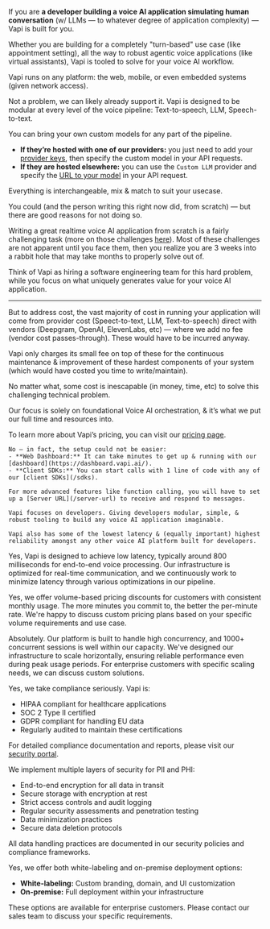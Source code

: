 <AccordionGroup>
  <Accordion title="Is Vapi right for my usecase?" icon="hammer" iconType="regular" defaultOpen={true}>

If you are **a developer building a voice AI application simulating human conversation** (w/ LLMs — to whatever degree of application complexity) — Vapi is built for you.

Whether you are building for a completely "turn-based" use case (like appointment setting), all the way to robust agentic voice applications (like virtual assistants), Vapi is tooled to solve for your voice AI workflow.

Vapi runs on any platform: the web, mobile, or even embedded systems (given network access).

  </Accordion>
  <Accordion title="Sounds good, but I’m building a custom X for Y..." icon="face-monocle" iconType="solid" defaultOpen={false}>

Not a problem, we can likely already support it. Vapi is designed to be modular at every level of the voice pipeline: Text-to-speech, LLM, Speech-to-text.

You can bring your own custom models for any part of the pipeline.

- **If they’re hosted with one of our providers:** you just need to add your [provider keys](customization/provider-keys), then specify the custom model in your API requests.
- **If they are hosted elsewhere:** you can use the `Custom LLM` provider and specify the [URL to your model](customization/custom-llm/fine-tuned-openai-models) in your API request.

Everything is interchangeable, mix & match to suit your usecase.

  </Accordion>
  <Accordion title="Couldn’t I build this myself and save money?" icon="piggy-bank" iconType="solid" defaultOpen={false}>

You could (and the person writing this right now did, from scratch) — but there are good reasons for not doing so.

Writing a great realtime voice AI application from scratch is a fairly challenging task (more on those challenges [here](/challenges-of-realtime-conversation)). Most of these challenges are not apparent until you face them, then you realize you are 3 weeks into a rabbit hole that may take months to properly solve out of.

Think of Vapi as hiring a software engineering team for this hard problem, while you focus on what uniquely generates value for your voice AI application.

---

But to address cost, the vast majority of cost in running your application will come from provider cost (Speect-to-text, LLM, Text-to-speech) direct with vendors (Deepgram, OpenAI, ElevenLabs, etc) — where we add no fee (vendor cost passes-through). These would have to be incurred anyway.

Vapi only charges its small fee on top of these for the continuous maintenance & improvement of these hardest components of your system (which would have costed you time to write/maintain).

No matter what, some cost is inescapable (in money, time, etc) to solve this challenging technical problem.

Our focus is solely on foundational Voice AI orchestration, & it’s what we put our full time and resources into.

To learn more about Vapi’s pricing, you can visit our [pricing page](/pricing).

  </Accordion>
  <Accordion title="Is it going to be hard to set up?" icon="gear" iconType="solid" defaultOpen={false}>

    No — in fact, the setup could not be easier:
    - **Web Dashboard:** It can take minutes to get up & running with our [dashboard](https://dashboard.vapi.ai/).
    - **Client SDKs:** You can start calls with 1 line of code with any of our [client SDKs](/sdks).

    For more advanced features like function calling, you will have to set up a [Server URL](/server-url) to receive and respond to messages.

  </Accordion>
  <Accordion title="How is Vapi different from other Voice AI services?" icon="bowling-pins" iconType="solid" defaultOpen={false}>

    Vapi focuses on developers. Giving developers modular, simple, & robust tooling to build any voice AI application imaginable.

    Vapi also has some of the lowest latency & (equally important) highest reliability amongst any other voice AI platform built for developers.

  </Accordion>
  <Accordion title="Can we achieve latency of around 800 milliseconds?" icon="bolt" iconType="solid" defaultOpen={false}>

Yes, Vapi is designed to achieve low latency, typically around 800 milliseconds for end-to-end voice processing. Our infrastructure is optimized for real-time communication, and we continuously work to minimize latency through various optimizations in our pipeline.

  </Accordion>
  <Accordion title="Do you offer competitive per-minute pricing if we commit to a consistent monthly volume?" icon="chart-line" iconType="solid" defaultOpen={false}>

Yes, we offer volume-based pricing discounts for customers with consistent monthly usage. The more minutes you commit to, the better the per-minute rate. We're happy to discuss custom pricing plans based on your specific volume requirements and use case.

  </Accordion>
  <Accordion title="Can your platform handle high levels of concurrency, ideally between 100 to 500 sessions daily?" icon="server" iconType="solid" defaultOpen={false}>

Absolutely. Our platform is built to handle high concurrency, and 1000+ concurrent sessions is well within our capacity. We've designed our infrastructure to scale horizontally, ensuring reliable performance even during peak usage periods. For enterprise customers with specific scaling needs, we can discuss custom solutions.

  </Accordion>
  <Accordion title="Are you compliant with HIPAA, SOC 2, and GDPR?" icon="shield-check" iconType="solid" defaultOpen={false}>

Yes, we take compliance seriously. Vapi is:
- HIPAA compliant for healthcare applications
- SOC 2 Type II certified
- GDPR compliant for handling EU data
- Regularly audited to maintain these certifications

For detailed compliance documentation and reports, please visit our [security portal](https://security.vapi.ai/).

  </Accordion>
  <Accordion title="How do you handle PII and PHI securely?" icon="lock" iconType="solid" defaultOpen={false}>

We implement multiple layers of security for PII and PHI:
- End-to-end encryption for all data in transit
- Secure storage with encryption at rest
- Strict access controls and audit logging
- Regular security assessments and penetration testing
- Data minimization practices
- Secure data deletion protocols

All data handling practices are documented in our security policies and compliance frameworks.

  </Accordion>
  <Accordion title="Do you support white-labeling and on-premise deployments?" icon="building" iconType="solid" defaultOpen={false}>

Yes, we offer both white-labeling and on-premise deployment options:

- **White-labeling:** Custom branding, domain, and UI customization
- **On-premise:** Full deployment within your infrastructure

These options are available for enterprise customers. Please contact our sales team to discuss your specific requirements.

  </Accordion>
</AccordionGroup>
